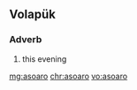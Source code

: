 ==Volapük==

===Adverb===
{{head|vo|adverb}}
# this evening

[[mg:asoaro]]
[[chr:asoaro]]
[[vo:asoaro]]